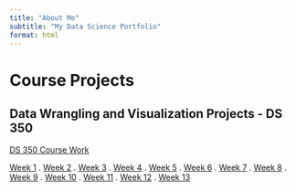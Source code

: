 ```yaml
---
title: "About Me"
subtitle: "My Data Science Portfolio"
format: html
---
```


# Course Projects 

## Data Wrangling and Visualization Projects - DS 350
[DS 350 Course Work](350_projects.qmd)

[Week 1](/350_Projects/Week_01/week_01.qmd)   .   [Week 2](/350_Projects/Week_02/week_02.qmd)   .   [Week 3](/350_Projects/Week_03/week_03.qmd)   .   [Week 4](/350_Projects/Week_04/week_04.qmd)   .   [Week 5](/350_Projects/Week_05/week_05.qmd)   .   [Week 6](/350_Projects/Week_06/week_06.qmd)   .   [Week 7](/350_Projects/Week_07/week_07.qmd)   .   [Week 8](/350_Projects/Week_08/week_08.qmd)   .   [Week 9](/350_Projects/Week_09/week_09.qmd)   .   [Week 10](/350_Projects/Week_10/week_10.qmd)   .   [Week 11](/350_Projects/Week_11/week_11.qmd)   .   [Week 12](/350_Projects/Week_12/week_12.qmd)   .   [Week 13](/350_Projects/Week_13/week_13.qmd)


